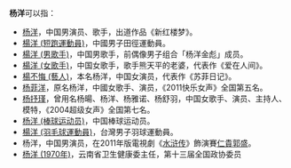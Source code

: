'''杨洋'''可以指：
*[[杨洋|杨洋]]，中国男演员、歌手，出道作品《新红楼梦》。
*[[楊洋_(短跑運動員)|楊洋 (短跑運動員)]]，中國男子田徑運動員。
*[[楊洋_(男歌手)|楊洋 (男歌手)]]，中国男歌手，前偶像男子组合「杨洋金彪」成员。
*[[楊洋_(女歌手)|楊洋 (女歌手)]]，中国女歌手，歌手熊天平的老婆，代表作《爱在人间》。
*[[楊不悔_(藝人)|楊不悔 (藝人)]]，本名杨洋，中国女演员，代表作《苏菲日记》。
*[[杨菲洋|杨菲洋]]，原名杨洋，中國女歌手、演员，《2011快乐女声》全国第五名。
*[[杨抒瑾|杨抒瑾]]，曾用名杨暘、杨洋、杨雅诺、杨舒羽，中国女歌手、演员、主持人、模特，《2004超级女声》全国第七名。
*[[杨洋_(棒球运动员)|杨洋 (棒球运动员)]]，中国棒球运动员。
*[[楊洋_(羽毛球運動員)|楊洋 (羽毛球運動員)]]，台灣男子羽球運動員。
*杨洋，中国男演员，在2011年版電視劇《[[水浒传_(2011年电视剧)|水浒传]]》飾演賽[[薛仁貴|仁貴]][[郭盛|郭盛]]。
*[[杨洋_(1970年)|杨洋 (1970年)]]，云南省卫生健康委主任，第十三届全国政协委员

{{消歧义|yang|cat=二字杨姓人名消歧义}}